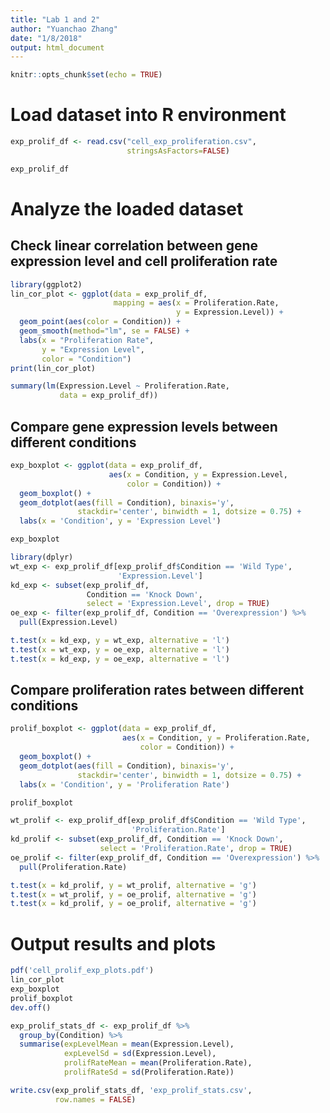 ```yaml
---
title: "Lab 1 and 2"
author: "Yuanchao Zhang"
date: "1/8/2018"
output: html_document
---
```


```r
knitr::opts_chunk$set(echo = TRUE)
```

# Load dataset into R environment
```r
exp_prolif_df <- read.csv("cell_exp_proliferation.csv",
                          stringsAsFactors=FALSE)

exp_prolif_df
```

# Analyze the loaded dataset
## Check linear correlation between gene expression level and cell proliferation rate

```r
library(ggplot2)
lin_cor_plot <- ggplot(data = exp_prolif_df,
                       mapping = aes(x = Proliferation.Rate, 
                                     y = Expression.Level)) +
  geom_point(aes(color = Condition)) +
  geom_smooth(method="lm", se = FALSE) +
  labs(x = "Proliferation Rate", 
       y = "Expression Level", 
       color = "Condition")
print(lin_cor_plot)
```

```r
summary(lm(Expression.Level ~ Proliferation.Rate, 
           data = exp_prolif_df))
```


## Compare gene expression levels between different conditions
```r
exp_boxplot <- ggplot(data = exp_prolif_df, 
                      aes(x = Condition, y = Expression.Level, 
                          color = Condition)) + 
  geom_boxplot() +
  geom_dotplot(aes(fill = Condition), binaxis='y', 
               stackdir='center', binwidth = 1, dotsize = 0.75) +
  labs(x = 'Condition', y = 'Expression Level')

exp_boxplot
```
```r
library(dplyr)
wt_exp <- exp_prolif_df[exp_prolif_df$Condition == 'Wild Type', 
                        'Expression.Level']
kd_exp <- subset(exp_prolif_df, 
                 Condition == 'Knock Down', 
                 select = 'Expression.Level', drop = TRUE)
oe_exp <- filter(exp_prolif_df, Condition == 'Overexpression') %>%
  pull(Expression.Level)

t.test(x = kd_exp, y = wt_exp, alternative = 'l')
t.test(x = wt_exp, y = oe_exp, alternative = 'l')
t.test(x = kd_exp, y = oe_exp, alternative = 'l')
```


## Compare proliferation rates between different conditions
```r
prolif_boxplot <- ggplot(data = exp_prolif_df, 
                         aes(x = Condition, y = Proliferation.Rate, 
                             color = Condition)) + 
  geom_boxplot() +
  geom_dotplot(aes(fill = Condition), binaxis='y', 
               stackdir='center', binwidth = 1, dotsize = 0.75) +
  labs(x = 'Condition', y = 'Proliferation Rate')

prolif_boxplot
```

```r
wt_prolif <- exp_prolif_df[exp_prolif_df$Condition == 'Wild Type',
                           'Proliferation.Rate']
kd_prolif <- subset(exp_prolif_df, Condition == 'Knock Down', 
                    select = 'Proliferation.Rate', drop = TRUE)
oe_prolif <- filter(exp_prolif_df, Condition == 'Overexpression') %>% 
  pull(Proliferation.Rate)

t.test(x = kd_prolif, y = wt_prolif, alternative = 'g')
t.test(x = wt_prolif, y = oe_prolif, alternative = 'g')
t.test(x = kd_prolif, y = oe_prolif, alternative = 'g')
```


# Output results and plots
```r
pdf('cell_prolif_exp_plots.pdf')
lin_cor_plot
exp_boxplot
prolif_boxplot
dev.off()
```

```r
exp_prolif_stats_df <- exp_prolif_df %>% 
  group_by(Condition) %>% 
  summarise(expLevelMean = mean(Expression.Level),
            expLevelSd = sd(Expression.Level),
            prolifRateMean = mean(Proliferation.Rate),
            prolifRateSd = sd(Proliferation.Rate))

write.csv(exp_prolif_stats_df, 'exp_prolif_stats.csv',
          row.names = FALSE)
```
